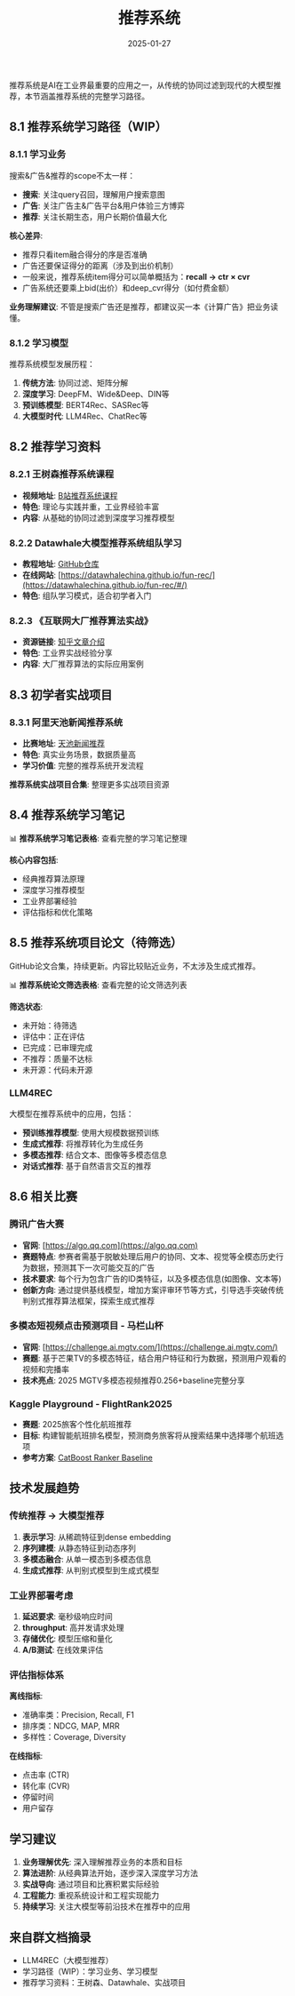 ﻿---
title: "推荐系统"
description: "推荐系统学习路径、实战项目、论文资源和相关比赛"
date: "2025-01-27"
tags:
  - recommender-systems
  - recsys
  - llm4rec
  - collaborative-filtering
  - deep-learning
---

推荐系统是AI在工业界最重要的应用之一，从传统的协同过滤到现代的大模型推荐，本节涵盖推荐系统的完整学习路径。

## 8.1 推荐系统学习路径（WIP）

### 8.1.1 学习业务

搜索&广告&推荐的scope不太一样：

- **搜索**: 关注query召回，理解用户搜索意图
- **广告**: 关注广告主&广告平台&用户体验三方博弈
- **推荐**: 关注长期生态，用户长期价值最大化

**核心差异**:

- 推荐只看item融合得分的序是否准确
- 广告还要保证得分的距离（涉及到出价机制）
- 一般来说，推荐系统item得分可以简单概括为：**recall → ctr × cvr**
- 广告系统还要乘上bid(出价）和deep_cvr得分（如付费金额）

**业务理解建议**: 不管是搜索广告还是推荐，都建议买一本《计算广告》把业务读懂。

### 8.1.2 学习模型

推荐系统模型发展历程：

1. **传统方法**: 协同过滤、矩阵分解
2. **深度学习**: DeepFM、Wide&Deep、DIN等
3. **预训练模型**: BERT4Rec、SASRec等
4. **大模型时代**: LLM4Rec、ChatRec等

## 8.2 推荐学习资料

### 8.2.1 王树森推荐系统课程

- **视频地址**: [B站推荐系统课程](https://www.bilibili.com/video/BV1pS4y1a7QT)
- **特色**: 理论与实践并重，工业界经验丰富
- **内容**: 从基础的协同过滤到深度学习推荐模型

### 8.2.2 Datawhale大模型推荐系统组队学习

- **教程地址**: [GitHub仓库](https://github.com/datawhalechina/fun-rec)
- **在线网站**: [https://datawhalechina.github.io/fun-rec/](https://datawhalechina.github.io/fun-rec/#/)
- **特色**: 组队学习模式，适合初学者入门

### 8.2.3 《互联网大厂推荐算法实战》

- **资源链接**: [知乎文章介绍](https://zhuanlan.zhihu.com/p/623814354)
- **特色**: 工业界实战经验分享
- **内容**: 大厂推荐算法的实际应用案例

## 8.3 初学者实战项目

### 8.3.1 阿里天池新闻推荐系统

- **比赛地址**: [天池新闻推荐](https://tianchi.aliyun.com/competition/entrance/531842/introduction)
- **特色**: 真实业务场景，数据质量高
- **学习价值**: 完整的推荐系统开发流程

**推荐系统实战项目合集**: 整理更多实战项目资源

## 8.4 推荐系统学习笔记

📊 **推荐系统学习笔记表格**: 查看完整的学习笔记整理

**核心内容包括**:

- 经典推荐算法原理
- 深度学习推荐模型
- 工业界部署经验
- 评估指标和优化策略

## 8.5 推荐系统项目论文（待筛选）

GitHub论文合集，持续更新。内容比较贴近业务，不太涉及生成式推荐。

📊 **推荐系统论文筛选表格**: 查看完整的论文筛选列表

**筛选状态**:

- 未开始：待筛选
- 评估中：正在评估
- 已完成：已审理完成
- 不推荐：质量不达标
- 未开源：代码未开源

### LLM4REC

大模型在推荐系统中的应用，包括：

- **预训练推荐模型**: 使用大规模数据预训练
- **生成式推荐**: 将推荐转化为生成任务
- **多模态推荐**: 结合文本、图像等多模态信息
- **对话式推荐**: 基于自然语言交互的推荐

## 8.6 相关比赛

### 腾讯广告大赛

- **官网**: [https://algo.qq.com](https://algo.qq.com)
- **赛题特点**: 参赛者需基于脱敏处理后用户的协同、文本、视觉等全模态历史行为数据，预测其下一次可能交互的广告
- **技术要求**: 每个行为包含广告的ID类特征，以及多模态信息(如图像、文本等)
- **创新方向**: 通过提供基线模型，增加方案评审环节等方式，引导选手突破传统判别式推荐算法框架，探索生成式推荐

### 多模态短视频点击预测项目 - 马栏山杯

- **官网**: [https://challenge.ai.mgtv.com/](https://challenge.ai.mgtv.com/)
- **赛题**: 基于芒果TV的多模态特征，结合用户特征和行为数据，预测用户观看的视频和完播率
- **技术亮点**: 2025 MGTV多模态视频推荐0.256+baseline完整分享

### Kaggle Playground - FlightRank2025

- **赛题**: 2025旅客个性化航班推荐
- **目标**: 构建智能航班排名模型，预测商务旅客将从搜索结果中选择哪个航班选项
- **参考方案**: [CatBoost Ranker Baseline](https://www.kaggle.com/code/ka1242/catboost-ranker-baseline-flightrank-2025)

## 技术发展趋势

### 传统推荐 → 大模型推荐

1. **表示学习**: 从稀疏特征到dense embedding
2. **序列建模**: 从静态特征到动态序列
3. **多模态融合**: 从单一模态到多模态信息
4. **生成式推荐**: 从判别式模型到生成式模型

### 工业界部署考虑

1. **延迟要求**: 毫秒级响应时间
2. **throughput**: 高并发请求处理
3. **存储优化**: 模型压缩和量化
4. **A/B测试**: 在线效果评估

### 评估指标体系

**离线指标**:

- 准确率类：Precision, Recall, F1
- 排序类：NDCG, MAP, MRR
- 多样性：Coverage, Diversity

**在线指标**:

- 点击率 (CTR)
- 转化率 (CVR)
- 停留时间
- 用户留存

## 学习建议

1. **业务理解优先**: 深入理解推荐业务的本质和目标
2. **算法进阶**: 从经典算法开始，逐步深入深度学习方法
3. **实战导向**: 通过项目和比赛积累实际经验
4. **工程能力**: 重视系统设计和工程实现能力
5. **持续学习**: 关注大模型等前沿技术在推荐中的应用

## 来自群文档摘录

- LLM4REC（大模型推荐）
- 学习路径（WIP）：学习业务、学习模型
- 推荐学习资料：王树森、Datawhale、实战项目
